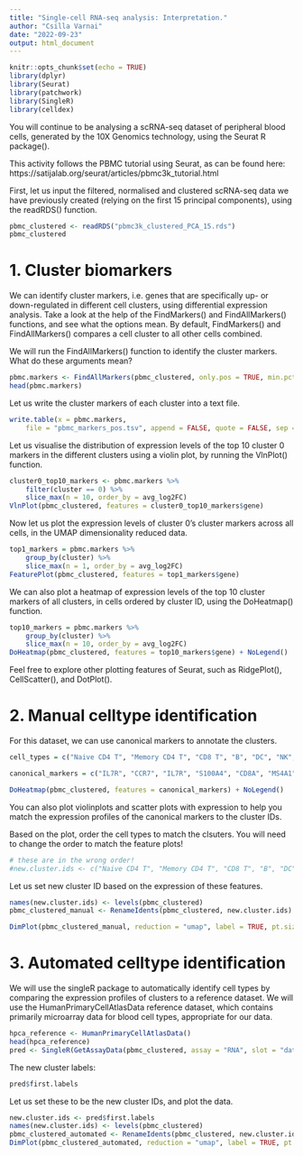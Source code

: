 ```yaml
---
title: "Single-cell RNA-seq analysis: Interpretation."
author: "Csilla Varnai"
date: "2022-09-23"
output: html_document
---
```


```r
knitr::opts_chunk$set(echo = TRUE)
library(dplyr)
library(Seurat)
library(patchwork)
library(SingleR)
library(celldex)
```


You will continue to be analysing a scRNA-seq dataset of peripheral blood cells,
generated by the 10X Genomics technology, using the Seurat R package().

This activity follows the PBMC tutorial using Seurat, as can be found here:
https://satijalab.org/seurat/articles/pbmc3k_tutorial.html

First, let us input the filtered, normalised and clustered scRNA-seq data we have previously created (relying on the first 15 principal components), using the readRDS() function.


```r
pbmc_clustered <- readRDS("pbmc3k_clustered_PCA_15.rds")
pbmc_clustered
```


# 1. Cluster biomarkers

We can identify cluster markers, i.e. genes that are specifically up- or down-regulated in different cell clusters, using differential expression analysis.
Take a look at the help of the FindMarkers() and FindAllMarkers() functions, and see what the options mean.
By default, FindMarkers() and FindAllMarkers() compares a cell cluster to all other cells combined.

We will run the FindAllMarkers() function to identify the cluster markers.  What do these arguments mean?

```r
pbmc.markers <- FindAllMarkers(pbmc_clustered, only.pos = TRUE, min.pct = 0.25, logfc.threshold = 0.25)
head(pbmc.markers)
```

Let us write the cluster markers of each cluster into a text file.

```r
write.table(x = pbmc.markers,
    file = "pbmc_markers_pos.tsv", append = FALSE, quote = FALSE, sep = "\t", row.names = FALSE, col.names = TRUE)
```


Let us visualise the distribution of expression levels of the top 10 cluster 0 markers in the different clusters using a violin plot, by running the VlnPlot() function.

```r
cluster0_top10_markers <- pbmc.markers %>%
    filter(cluster == 0) %>%
    slice_max(n = 10, order_by = avg_log2FC)
VlnPlot(pbmc_clustered, features = cluster0_top10_markers$gene)
```

Now let us plot the expression levels of cluster 0's cluster markers across all cells, in the UMAP dimensionality reduced data.

```r
top1_markers = pbmc.markers %>%
    group_by(cluster) %>%
    slice_max(n = 1, order_by = avg_log2FC)
FeaturePlot(pbmc_clustered, features = top1_markers$gene)
```

We can also plot a heatmap of expression levels of the top 10 cluster markers of all clusters, in cells ordered by cluster ID,
using the DoHeatmap() function.
```r
top10_markers = pbmc.markers %>%
    group_by(cluster) %>%
    slice_max(n = 10, order_by = avg_log2FC)
DoHeatmap(pbmc_clustered, features = top10_markers$gene) + NoLegend()
```


Feel free to explore other plotting features of Seurat, such as RidgePlot(), CellScatter(), and DotPlot().


# 2. Manual celltype identification

For this dataset, we can use canonical markers to annotate the clusters.

```r
cell_types = c("Naive CD4 T", "Memory CD4 T", "CD8 T", "B", "DC", "NK", "CD14+ Mono", "FCGR3A+ Mono", "Platelet")

canonical_markers = c("IL7R", "CCR7", "IL7R", "S100A4", "CD8A", "MS4A1", "FCER1A", "CST3", "GNLY", "NKG7", "CD14", "LYZ", "FCGR3A", "MS4A7", "PPBP")
```


```r
DoHeatmap(pbmc_clustered, features = canonical_markers) + NoLegend()
```

You can also plot violinplots and scatter plots with expression to help you match the expression profiles of the canonical markers to the cluster IDs.

Based on the plot, order the cell types to match the clsuters.  You will need to change the order to match the feature plots!
```r
# these are in the wrong order!
#new.cluster.ids <- c("Naive CD4 T", "Memory CD4 T", "CD8 T", "B", "DC", "NK", "CD14+ Mono", "FCGR3A+ Mono", "Platelet")
```

Let us set new cluster ID based on the expression of these features.

```r
names(new.cluster.ids) <- levels(pbmc_clustered)
pbmc_clustered_manual <- RenameIdents(pbmc_clustered, new.cluster.ids)

DimPlot(pbmc_clustered_manual, reduction = "umap", label = TRUE, pt.size = 0.5) #+ NoLegend()
```


# 3. Automated celltype identification

We will use the singleR package to automatically identify cell types by comparing the expression profiles of clusters to a reference dataset.
We will use the HumanPrimaryCellAtlasData reference dataset, which contains primarily microarray data for blood cell types, appropriate for our data.


```r
hpca_reference <- HumanPrimaryCellAtlasData()
head(hpca_reference)
pred <- SingleR(GetAssayData(pbmc_clustered, assay = "RNA", slot = "data"), clusters = Idents(pbmc_clustered),ref = hpca_reference, labels = hpca_reference$label.main)
```

The new cluster labels:

```r
pred$first.labels
```

Let us set these to be the new cluster IDs, and plot the data.

```r
new.cluster.ids <- pred$first.labels
names(new.cluster.ids) <- levels(pbmc_clustered)
pbmc_clustered_automated <- RenameIdents(pbmc_clustered, new.cluster.ids)
DimPlot(pbmc_clustered_automated, reduction = "umap", label = TRUE, pt.size = 0.5) #+ NoLegend()
```


